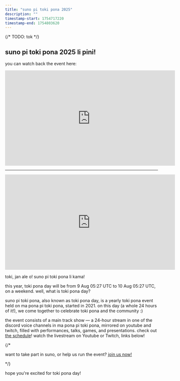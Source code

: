```yaml
---
title: "suno pi toki pona 2025"
description: ""
timestamp-start: 1754717220
timestamp-end: 1754803620
---
```



{/* TODO: tok */}

## suno pi toki pona 2025 li pini!

you can watch back the event here:

<iframe width="560" height="315" src="https://www.youtube.com/embed/videoseries?list=PLjOmpMyMxd8QxXO_BLrFnCm8g9-1mUe4U" title="YouTube video player" frameborder="0" allow="accelerometer; autoplay; clipboard-write; encrypted-media; gyroscope; picture-in-picture; web-share" referrerpolicy="strict-origin-when-cross-origin" allowfullscreen></iframe>

***

<center><iframe width="560" height="315" src="https://www.youtube.com/embed/LnmOklcxVnk?si=Y9mVRSSq6MUNJQHl" title="YouTube video player" frameborder="0" allow="accelerometer; autoplay; clipboard-write; encrypted-media; gyroscope; picture-in-picture; web-share" referrerpolicy="strict-origin-when-cross-origin" allowfullscreen></iframe></center>

toki, jan ale o! suno pi toki pona li kama!

this year, toki pona day will be from <span class="date" data-value="1754717220">9 Aug 05:27 UTC</span> to <span class="date" data-value="1754803620">10 Aug 05:27 UTC</span>, on a weekend. well, what is toki pona day?

suno pi toki pona, also known as toki pona day, is a yearly toki pona event held on ma pona pi toki pona, started in 2021. on this day (a whole 24 hours of it!), we come together to celebrate toki pona and the community :)

the event consists of a main track show — a 24-hour stream in one of the discord voice channels in ma pona pi toki pona, mirrored on youtube and twitch, filled with performances, talks, games, and presentations. check out <a href="https://suno.pona.la/2025/tenpo/">the schedule</a>! watch the livestream on Youtube or Twitch, links below!

{/* <p>want to take part in suno, or help us run the event? <a href="https://suno.pona.la/wile">join us now!</a></p> */}

hope you're excited for toki pona day!

<Schedule lang="tok"/>

